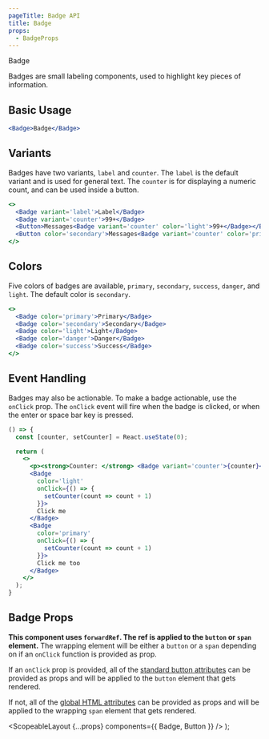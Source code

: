 ```yaml
---
pageTitle: Badge API
title: Badge
props:
  - BadgeProps
---
```



<DocsHeading to="/design/badges/" type="api">
  Badge
</DocsHeading>

Badges are small labeling components, used to highlight key pieces of information.

## Basic Usage

```.jsx
<Badge>Badge</Badge>
```

## Variants

Badges have two variants, `label` and `counter`. The `label` is the default variant and is used for general text.
The `counter` is for displaying a numeric count, and can be used inside a button.

```.jsx
<>
  <Badge variant='label'>Label</Badge>
  <Badge variant='counter'>99+</Badge>
  <Button>Messages<Badge variant='counter' color='light'>99+</Badge></Button>
  <Button color='secondary'>Messages<Badge variant='counter' color='primary'>99+</Badge></Button>
</>
```

## Colors

Five colors of badges are available, `primary`, `secondary`, `success`, `danger`, and `light`. The default color is `secondary`.

```.jsx
<>
  <Badge color='primary'>Primary</Badge>
  <Badge color='secondary'>Secondary</Badge>
  <Badge color='light'>Light</Badge>
  <Badge color='danger'>Danger</Badge>
  <Badge color='success'>Success</Badge>
</>
```

## Event Handling

Badges may also be actionable. To make a badge actionable, use the `onClick` prop.
The `onClick` event will fire when the badge is clicked, or when the enter or space bar key is pressed.

```.jsx
() => {
  const [counter, setCounter] = React.useState(0);

  return (
    <>
      <p><strong>Counter: </strong> <Badge variant='counter'>{counter}</Badge></p>
      <Badge
        color='light'
        onClick={() => {
          setCounter(count => count + 1)
        }}>
        Click me
      </Badge>
      <Badge
        color='primary'
        onClick={() => {
          setCounter(count => count + 1)
        }}>
        Click me too
      </Badge>
    </>
  );
}
```

## Badge Props

**This component uses `forwardRef`. The ref is applied to the `button` or `span` element.** The wrapping element will be either a `button` or a `span` depending on if an `onClick` function is provided as prop.

If an `onClick` prop is provided, all of the [standard button attributes](https://developer.mozilla.org/en-US/docs/Web/HTML/Element/button) can be provided as props and will be applied to the `button` element that gets rendered.

If not, all of the [global HTML attributes](https://developer.mozilla.org/en-US/docs/Web/HTML/Global_attributes) can be provided as props and will be applied to the wrapping `span` element that gets rendered.

<BadgeProps />

  <ScopeableLayout {...props} components={{ Badge, Button }} />
);
